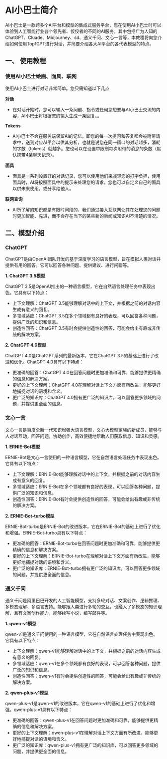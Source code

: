 # 

# AI小巴士简介

AI小巴士是一款跨多个AI平台和模型的集成式服务平台，您在使用AI小巴士时可以体验到人工智能行业各个领先者、佼佼者的不同的AI服务，其中包括广为人知的ChatGPT、Cluade、Midjourney、sd、通义千问、文心一言等，本教程将向您介绍如何使用Top1GPT进行对话，并简要介绍各大AI平台的各代表模型的特点。

## 一、 使用教程

### 使用AI小巴士绘画、面具、联网

使用AI小巴士进行对话非常简单。您只需知道以下几点

**对话**

- 在对话开始时，您可以输入一条问题、指令或任何您想要与AI小巴士交流的内容，AI小巴士将根据您的输入生成一条回复。。

**Tokens**

- AI小巴士不会在服务端保留AI的记忆，即您的每一次提问和答复都会被附带请求中，送到对应AI平台以供其分析，也就是说您在同一窗口的对话越多，消耗的字数（tokens）就越多。您也可以在设置中限制每次附带的消息的条数（默认携带4条聊天记录）。

**面具**

- 面具是一系列设置好的对话记录，您可以使用他们来减轻您的打字负担，使用面具时，AI将按照面具中的提示来处理您的请求。您也可以自定义自己的面具以供未来使用，或分享给他人。

**联网查询**

- AI所了解的知识都是有限时间段的，我们通过接入互联网让其在处理您的问题时更加智能、先进，而不会存在当下的某些新的新闻或知识AI不清楚的情况。

## 二、模型介绍

### ChatGPT

ChatGPT是由OpenAI团队开发的基于深度学习的语言模型，旨在模拟人类对话并提供有用的回答。它可以回答各种问题、提供建议、进行闲聊等。

**1. ChatGPT 3.5模型**

ChatGPT 3.5是OpenAI推出的一种语言模型，它在自然语言处理任务中表现出色。它具有以下特点：

- 上下文理解：ChatGPT 3.5能够理解对话中的上下文，并根据之前的对话内容生成有意义的回复。
- 多领域适应：ChatGPT 3.5在多个领域都有良好的表现，可以回答各种问题，提供广泛的知识和信息。
- 创造性回答：ChatGPT 3.5有时会提供创造性的回答，可能会给出有趣或非传统的解决方案。

**2. ChatGPT 4.0模型**

ChatGPT 4.0是ChatGPT系列的最新版本，它在ChatGPT 3.5的基础上进行了改进和优化。ChatGPT 4.0具有以下特点：

- 更准确的回答：ChatGPT 4.0在回答问题时更加准确和可靠，能够提供更精确的信息和解决方案。
- 更好的上下文理解：ChatGPT 4.0在理解对话上下文方面有所改进，能够更好地捕捉对话的语境和含义。
- 更广泛的知识库：ChatGPT 4.0拥有更广泛的知识库，可以回答更多领域的问题，并提供更全面的信息。

### 文心一言

文心一言是百度全新一代知识增强大语言模型，文心大模型家族的新成员，能够与人对话互动，回答问题，协助创作，高效便捷地帮助人们获取信息、知识和灵感。

**1. ERNIE-Bot模型**

ERNIE-Bot是文心一言使用的一种语言模型，它在自然语言处理任务中表现出色。它具有以下特点：

- 上下文理解：ERNIE-Bot能够理解对话中的上下文，并根据之前的对话内容生成有意义的回复。
- 多领域适应：ERNIE-Bot在多个领域都有良好的表现，可以回答各种问题，提供广泛的知识和信息。
- 创造性回答：ERNIE-Bot有时会提供创造性的回答，可能会给出有趣或非传统的解决方案。

**2. ERNIE-Bot-turbo模型**

ERNIE-Bot-turbo是ERNIE-Bot的改进版本，它在ERNIE-Bot的基础上进行了优化和增强。ERNIE-Bot-turbo具有以下特点：

- 更准确的回答：ERNIE-Bot-turbo在回答问题时更加准确和可靠，能够提供更精确的信息和解决方案。
- 更好的上下文理解：ERNIE-Bot-turbo在理解对话上下文方面有所改进，能够更好地捕捉对话的语境和含义。
- 更广泛的知识库：ERNIE-Bot-turbo拥有更广泛的知识库，可以回答更多领域的问题，并提供更全面的信息。

### 通义千问

通义千问是阿里巴巴开发的人工智能模型，支持多轮对话、文案创作、逻辑推理、多模态理解、多语言支持。能够跟人类进行多轮的交互，也融入了多模态的知识理解，且有文案创作能力，能够续写小说，编写邮件等。

**1. qwen-v1模型**

qwen-v1是通义千问使用的一种语言模型，它在自然语言处理任务中表现出色。它具有以下特点：

- 上下文理解：qwen-v1能够理解对话中的上下文，并根据之前的对话内容生成有意义的回复。
- 多领域适应：qwen-v1在多个领域都有良好的表现，可以回答各种问题，提供广泛的知识和信息。
- 创造性回答：qwen-v1有时会提供创造性的回答，可能会给出有趣或非传统的解决方案。

**2. qwen-plus-v1模型**

qwen-plus-v1是qwen-v1的改进版本，它在qwen-v1的基础上进行了优化和增强。qwen-plus-v1具有以下特点：

- 更准确的回答：qwen-plus-v1在回答问题时更加准确和可靠，能够提供更精确的信息和解决方案。
- 更好的上下文理解：qwen-plus-v1在理解对话上下文方面有所改进，能够更好地捕捉对话的语境和含义。
- 更广泛的知识库：qwen-plus-v1拥有更广泛的知识库，可以回答更多领域的问题，并提供更全面的信息。

